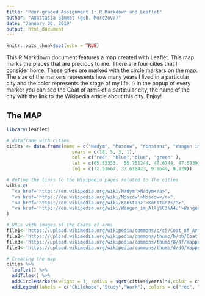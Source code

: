 ---
title: "Peer-graded Assignment 1: R Markdown and Leaflet"
author: "Anastasia Simmet (geb. Morozova)"  
date: "January 30, 2019"
output: html_document
---

```{r setup, include=FALSE}
knitr::opts_chunk$set(echo = TRUE)
```

This R Markdown document features a map created with Leaflet. This map marks the places that are precious to me. There are four cities that I consider home. These cities are marked with the circle markers on the map. The size of the markers represents how many years I lived in a particular city and the color represents the stage of my life. :) In the popup of every marker you can see the Coat of arms of a particular city, the name of the city with the link to the Wikipedia article about this city. Enjoy! 

## The MAP

```{r eruptions, echo=FALSE, message=FALSE}
library(leaflet)

# dataframe with cities
cities <- data.frame(name = c("Nadym", "Moscow", "Konstanz", "Wangen im Allgäu"),
                        years = c(18, 5, 3, 1),
                        col = c("red", "blue","blue", "green" ),
                        lat = c(65.53333,  55.751244, 47.6744, 47.6939),
                        lng = c(72.51667, 37.618423, 9.1649, 9.829))

# define the links to the Wikipedia pages related to the cities
wiki<-c(
  "<a href='https://en.wikipedia.org/wiki/Nadym'>Nadym</a>",
  "<a href='https://en.wikipedia.org/wiki/Moscow'>Moscow</a>",
  "<a href='https://de.wikipedia.org/wiki/Konstanz'>Konstanz</a>",
  "<a href='https://en.wikipedia.org/wiki/Wangen_im_Allg%C3%A4u'>Wangen im Allgäu</a>"
)

# URLs with images of the Coats of arms
file1<-'https://upload.wikimedia.org/wikipedia/commons/c/c5/Coat_of_Arms_of_Nadym_and_Nadymsky_rayon_%28Yamal_Nenetsia%29.png'
file2<-'https://upload.wikimedia.org/wikipedia/commons/thumb/b/bb/Coat_of_Arms_of_Moscow.svg/800px-Coat_of_Arms_of_Moscow.svg.png'
file3<-'https://upload.wikimedia.org/wikipedia/commons/thumb/8/8f/Wappen_Konstanz.svg/800px-Wappen_Konstanz.svg.png'
file4<-'https://upload.wikimedia.org/wikipedia/commons/thumb/d/d0/Wappen_Wangen_im_Allg%C3%A4u.svg/800px-Wappen_Wangen_im_Allg%C3%A4u.svg.png'

# Creating the map
cities %>%
  leaflet() %>%
  addTiles() %>%
  addCircleMarkers(weight = 1, radius = sqrt(cities$years)*4,color = cities$col, popup = paste0(wiki, "<img src = ", c(file1,file2,file3,file4), ">")) %>%
  addLegend(labels = c("Childhood","Study","Work"), colors = c("red", "blue","green"))
```
